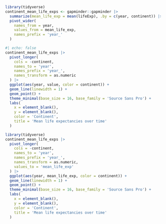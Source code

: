 

```r
library(tidyverse)
continent_mean_life_exps <- gapminder::gapminder |> 
  summarize(mean_life_exp = mean(lifeExp), .by = c(year, continent)) |> 
  pivot_wider(
    names_from = year, 
    values_from = mean_life_exp,
    names_prefix = 'year_'
  )
```

```r
#| echo: false
continent_mean_life_exps |> 
  pivot_longer(
    cols = -continent,
    names_to = 'year', 
    names_prefix = 'year_',
    names_transform = as.numeric
  ) |> 
  ggplot(aes(year, value, color = continent)) +
  geom_line(linewidth = 1) +
  geom_point() +
  theme_minimal(base_size = 16, base_family = 'Source Sans Pro') +
  labs(
    x = element_blank(),
    y = element_blank(),
    color = 'Continent',
    title = 'Mean life expectancies over time'
  )
```


```r
library(tidyverse)
continent_mean_life_exps |> 
  pivot_longer(
    cols = -continent,
    names_to = 'year', 
    names_prefix = 'year_',
    names_transform = as.numeric,
    values_to = 'mean_life_exp'
  ) |> 
  ggplot(aes(year, mean_life_exp, color = continent)) +
  geom_line(linewidth = 1) +
  geom_point() +
  theme_minimal(base_size = 16, base_family = 'Source Sans Pro') +
  labs(
    x = element_blank(),
    y = element_blank(),
    color = 'Continent',
    title = 'Mean life expectancies over time'
  )
```


